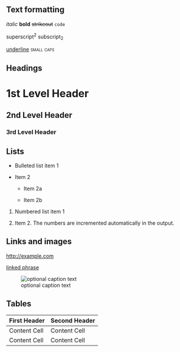 ## Text formatting

*italic* **bold** ~~strikeout~~ `code`

superscript^2^ subscript~2~

[underline]{.underline} [small caps]{.smallcaps}

## Headings

# 1st Level Header

## 2nd Level Header

### 3rd Level Header

## Lists

-   Bulleted list item 1

-   Item 2

    -   Item 2a

    -   Item 2b

1.  Numbered list item 1

2.  Item 2.
    The numbers are incremented automatically in the output.

## Links and images

<http://example.com>

[linked phrase](http://example.com)

![optional caption text](quarto.png){fig-alt="Quarto logo and the word quarto spelled in small case letters"}

## Tables

| First Header | Second Header |
|--------------|---------------|
| Content Cell | Content Cell  |
| Content Cell | Content Cell  |
